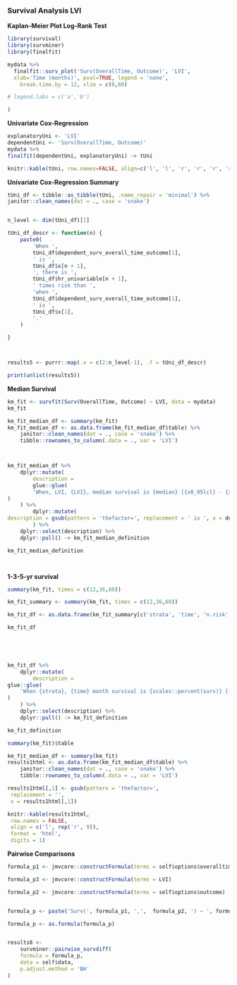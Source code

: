 ### Survival Analysis LVI  

**Kaplan-Meier Plot Log-Rank Test**

```r
library(survival)
library(survminer)
library(finalfit)

mydata %>%
  finalfit::surv_plot('Surv(OverallTime, Outcome)', 'LVI', 
  xlab='Time (months)', pval=TRUE, legend = 'none',
    break.time.by = 12, xlim = c(0,60)

# legend.labs = c('a','b')

)
```

**Univariate Cox-Regression**

```r
explanatoryUni <- 'LVI'
dependentUni <- 'Surv(OverallTime, Outcome)'
mydata %>%
finalfit(dependentUni, explanatoryUni) -> tUni

knitr::kable(tUni, row.names=FALSE, align=c('l', 'l', 'r', 'r', 'r', 'r'))

```

**Univariate Cox-Regression Summary**

```r
tUni_df <- tibble::as_tibble(tUni, .name_repair = 'minimal') %>%
janitor::clean_names(dat = ., case = 'snake')


n_level <- dim(tUni_df)[1]

tUni_df_descr <- function(n) {
    paste0(
        'When ',
        tUni_df$dependent_surv_overall_time_outcome[1],
        ' is ',
        tUni_df$x[n + 1],
        ', there is ',
        tUni_df$hr_univariable[n + 1],
        ' times risk than ',
        'when ',
        tUni_df$dependent_surv_overall_time_outcome[1],
        ' is ',
        tUni_df$x[1],
        '.'
    )

}



results5 <- purrr::map(.x = c(2:n_level-1), .f = tUni_df_descr)

print(unlist(results5))

```

\pagebreak

**Median Survival**

```r
km_fit <- survfit(Surv(OverallTime, Outcome) ~ LVI, data = mydata)
km_fit

km_fit_median_df <- summary(km_fit)
km_fit_median_df <- as.data.frame(km_fit_median_df$table) %>%
    janitor::clean_names(dat = ., case = 'snake') %>%
    tibble::rownames_to_column(.data = ., var = 'LVI')



km_fit_median_df %>%
    dplyr::mutate(
        description =
        glue::glue(
        'When, LVI, {LVI}, median survival is {median} [{x0_95lcl} - {x0_95ucl}, 95% CI] months.'
)
    ) %>%
        dplyr::mutate(
description = gsub(pattern = 'thefactor=', replacement = ' is ', x = description)
        ) %>%
    dplyr::select(description) %>%
    dplyr::pull() -> km_fit_median_definition

km_fit_median_definition




```

**1-3-5-yr survival**

```r
summary(km_fit, times = c(12,36,60))

km_fit_summary <- summary(km_fit, times = c(12,36,60))

km_fit_df <- as.data.frame(km_fit_summary[c('strata', 'time', 'n.risk', 'n.event', 'surv', 'std.err', 'lower', 'upper')])

km_fit_df


     


km_fit_df %>%
    dplyr::mutate(
        description =
glue::glue(
    'When {strata}, {time} month survival is {scales::percent(surv)} [{scales::percent(lower)}-{scales::percent(upper)}, 95% CI].'
)
    ) %>%
    dplyr::select(description) %>%
    dplyr::pull() -> km_fit_definition

km_fit_definition


```

\pagebreak

```r
summary(km_fit)$table

km_fit_median_df <- summary(km_fit)
results1html <- as.data.frame(km_fit_median_df$table) %>%
    janitor::clean_names(dat = ., case = 'snake') %>%
    tibble::rownames_to_column(.data = ., var = 'LVI')

results1html[,1] <- gsub(pattern = 'thefactor=',
 replacement = '',
 x = results1html[,1])

knitr::kable(results1html,
 row.names = FALSE,
 align = c('l', rep('r', 9)),
 format = 'html',
 digits = 1)
```

\pagebreak

**Pairwise Comparisons**

```r

     

formula_p1 <- jmvcore::constructFormula(terms = self$options$overalltime)

formula_p3 <- jmvcore::constructFormula(terms = LVI)

formula_p2 <- jmvcore::constructFormula(terms = self$options$outcome)


formula_p <- paste('Surv(', formula_p1, ',',  formula_p2, ') ~ ', formula_p3)

formula_p <- as.formula(formula_p)


results8 <-
    survminer::pairwise_survdiff(
    formula = formula_p,
    data = self$data,
    p.adjust.method = 'BH'
)
```

\pagebreak



